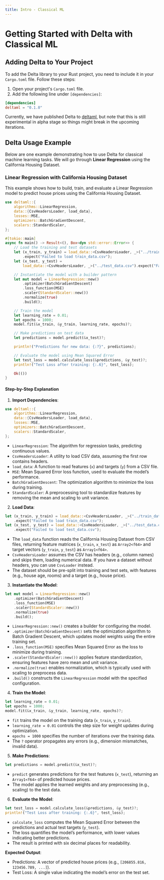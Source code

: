 ```yaml
---
title: Intro - Classical ML
---
```


# Getting Started with Delta with Classical ML

## Adding Delta to Your Project

To add the Delta library to your Rust project, you need to include it in your
`Cargo.toml` file. Follow these steps:

1. Open your project's `Cargo.toml` file.
2. Add the following line under `[dependencies]`:

```toml title="Cargo.toml"
[dependencies]
deltaml = "0.1.0"
```

Currently, we have published Delta to [deltaml](https://crates.io/crates/deltaml), but note that this is still
experimental in alpha stage so things might break in the upcoming iterations.

## Delta Usage Example

Below are one example demonstrating how to use Delta for classical machine learning tasks. We will go through **Linear Regression** using the California Housing Dataset.

### Linear Regression with California Housing Dataset

This example shows how to build, train, and evaluate a Linear Regression model to predict house prices using the California Housing Dataset.

```rust
use deltaml::{
    algorithms::LinearRegression,
    data::{CsvHeadersLoader, load_data},
    losses::MSE,
    optimizers::BatchGradientDescent,
    scalers::StandardScaler,
};

#[tokio::main]
async fn main() -> Result<(), Box<dyn std::error::Error>> {
    // Load the training and test datasets
    let (x_train, y_train) = load_data::<CsvHeadersLoader, _>("../train_data.csv")
        .expect("Failed to load train_data.csv");
    let (x_test, y_test) =
        load_data::<CsvHeadersLoader, _>("../test_data.csv").expect("Failed to load test_data.csv");

    // Instantiate the model with a builder pattern
    let mut model = LinearRegression::new()
        .optimizer(BatchGradientDescent)
        .loss_function(MSE)
        .scaler(StandardScaler::new())
        .normalize(true)
        .build();

    // Train the model
    let learning_rate = 0.01;
    let epochs = 1000;
    model.fit(&x_train, &y_train, learning_rate, epochs)?;

    // Make predictions on test data
    let predictions = model.predict(&x_test)?;

    println!("Predictions for new data: {:?}", predictions);

    // Evaluate the model using Mean Squared Error
    let test_loss = model.calculate_loss(&predictions, &y_test)?;
    println!("Test Loss after training: {:.6}", test_loss);

    Ok(())
}
```

#### Step-by-Step Explanation

1. **Import Dependencies**:

```rust
use deltaml::{
    algorithms::LinearRegression,
    data::{CsvHeadersLoader, load_data},
    losses::MSE,
    optimizers::BatchGradientDescent,
    scalers::StandardScaler,
};
```

- `LinearRegression`: The algorithm for regression tasks, predicting continuous values.
- `CsvHeadersLoader`: A utility to load CSV data, assuming the first row contains headers.
- `load_data`: A function to read features (`x`) and targets (`y`) from a CSV file.
- `MSE`: Mean Squared Error loss function, used to evaluate the model’s performance.
- `BatchGradientDescent`: The optimization algorithm to minimize the loss during training.
- `StandardScaler`: A preprocessing tool to standardize features by removing the mean and scaling to unit variance.

2. **Load Data**:

```rust
let (x_train, y_train) = load_data::<CsvHeadersLoader, _>("../train_data.csv")
    .expect("Failed to load train_data.csv");
let (x_test, y_test) = load_data::<CsvHeadersLoader, _>("../test_data.csv")
    .expect("Failed to load test_data.csv");
```

- The `load_data` function reads the California Housing Dataset from CSV files, returning feature matrices (`x_train`, `x_test`) as `Array2<f64>` and target vectors (`y_train`, `y_test`) as `Array1<f64>`.
- `CsvHeadersLoader` assumes the CSV has headers (e.g., column names) and skips them, loading numerical data. If you have a dataset without headers, you can use `CsvLoader` instead.
- The dataset should be pre-split into training and test sets, with features (e.g., house age, rooms) and a target (e.g., house price).

3. **Instantiate the Model**:

```rust
let mut model = LinearRegression::new()
    .optimizer(BatchGradientDescent)
    .loss_function(MSE)
    .scaler(StandardScaler::new())
    .normalize(true)
    .build();
```

- `LinearRegression::new()` creates a builder for configuring the model.
- `.optimizer(BatchGradientDescent)` sets the optimization algorithm to Batch Gradient Descent, which updates model weights using the entire training set.
- `.loss_function(MSE)` specifies Mean Squared Error as the loss to minimize during training.
- `.scaler(StandardScaler::new())` applies feature standardization, ensuring features have zero mean and unit variance.
- `.normalize(true)` enables normalization, which is typically used with scaling to preprocess data.
- `.build()` constructs the `LinearRegression` model with the specified configuration.

4. **Train the Model**:

```rust
let learning_rate = 0.01;
let epochs = 1000;
model.fit(&x_train, &y_train, learning_rate, epochs)?;
```

- `fit` trains the model on the training data (`x_train`, `y_train`).
- `learning_rate = 0.01` controls the step size for weight updates during optimization.
- `epochs = 1000` specifies the number of iterations over the training data.
- The `?` operator propagates any errors (e.g., dimension mismatches, invalid data).

5. **Make Predictions**:

```rust
let predictions = model.predict(&x_test)?;
```

- `predict` generates predictions for the test features (`x_test`), returning an `Array1<f64>` of predicted house prices.
- The model applies the learned weights and any preprocessing (e.g., scaling) to the test data.


6. **Evaluate the Model**:

```rust
let test_loss = model.calculate_loss(&predictions, &y_test)?;
println!("Test Loss after training: {:.6}", test_loss);
```

- `calculate_loss` computes the Mean Squared Error between the predictions and actual test targets (`y_test`).
- The loss quantifies the model’s performance, with lower values indicating better predictions.
- The result is printed with six decimal places for readability.

**Expected Output**:
- Predictions: A vector of predicted house prices (e.g., `[206855.816, 123456.789, ...]`).
- Test Loss: A single value indicating the model’s error on the test set.
